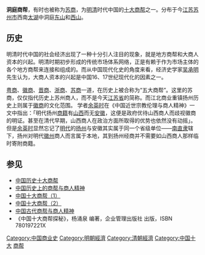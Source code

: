 '''洞庭商帮'''，有时也被称为[[苏商|苏商]]，为[[明朝|明]][[清朝|清]]时代中国的[[十大商帮|十大商帮]]之一。分布于今[[江苏|江苏]][[苏州市|苏州市]]西南[[太湖|太湖]]中洞庭[[东山_(苏州)|东山]]和[[西山_(苏州)|西山]]。
== 历史 ==
明清时代中国的社会经济出现了一种十分引人注目的现象，就是地方商帮和大商人资本的兴起。明清时期初步形成的传统市场体系网络，正是有赖于作为市场主体的各个地方商帮来连接和组成的。而从中国现代化史的角度来看，经济史学家[[吴承明|吴承明]]先生认为，大商人资本的兴起是中国16、17世纪现代化的因素之一。

[[粤商|粤商]]、[[徽商|徽商]]、[[晋商|晋商]]、[[浙商|浙商]]、[[苏商|苏商]]一道，在历史上被合称为“五大商帮”。这里的苏商，仅仅指代历史上苏州商人，而不是今天[[江苏省|江苏省]]的简称。而江北商业重镇扬州历史上则属于[[徽商|徽商]]的文化范围。
学者[[余英时|余英时]]在《中国近世宗教伦理与商人精神》一文中指出：「明代扬州[[商籍|商籍]]有[[山西|山西]]而无[[安徽|安徽]]，这便是政府优待山西商人而歧视徽商的明证。甚至在清代早期，山西商人在政治方面所取得的优势也依然没有动摇」。但是[[余英时|余英时]]显然忘记了[[明代|明代]]的[[扬州|扬州]]与安徽其实属于同一个省级单位——[[南直隶|南直隶]]辖下，扬州对明代[[徽州|徽州]]商人而言属于本地，其到扬州经商并不需要如山西商人那样临时寄附商籍。

==参见==
*[http://post.sang8.com/Sort.aspx?So=159 中国历史十大商帮 ] {{Wayback|url=http://post.sang8.com/Sort.aspx?So=159 |date=20070927192601 }}
*[http://gb.chinabroadcast.cn/3601/2004/05/13/109@157914.htm 中国历史上的商帮与商人精神] {{Wayback|url=http://gb.chinabroadcast.cn/3601/2004/05/13/109@157914.htm |date=20041227130551 }}
*[https://web.archive.org/web/20070311060843/http://www.ptwgx.com.cn/News.asp?ID=142 中国十大商帮（1）]
*[https://web.archive.org/web/20070311060915/http://www.ptwgx.com.cn/News.asp?ID=143 中国十大商帮（2）]
*[https://web.archive.org/web/20061006085317/http://www.chinaculture.org/gb/cn_madeinchina/2006-02/17/content_79405.htm 中国古代商帮与商人精神]
*《中国十大商帮探秘》，杨涌泉 编著，企业管理出版社 出版，ISBN 780197221X

{{中國商業}}
[[Category:中国商业史|Category:中国商业史]]
[[Category:明朝經濟|Category:明朝經濟]]
[[Category:清朝經濟|Category:清朝經濟]]
[[Category:中国十大|Category:中国十大]]
[[Category:商帮|]]